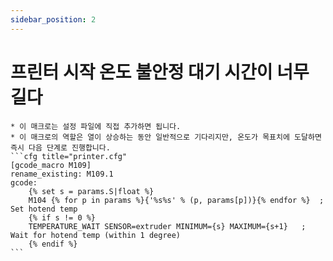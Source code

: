 ```yaml
---
sidebar_position: 2
---
```


# 프린터 시작 온도 불안정 대기 시간이 너무 길다

    * 이 매크로는 설정 파일에 직접 추가하면 됩니다.
    * 이 매크로의 역할은 열이 상승하는 동안 일반적으로 기다리지만, 온도가 목표치에 도달하면 즉시 다음 단계로 진행합니다.
    ```cfg title="printer.cfg"
    [gcode_macro M109]
    rename_existing: M109.1
    gcode:
        {% set s = params.S|float %}
        M104 {% for p in params %}{'%s%s' % (p, params[p])}{% endfor %}  ; Set hotend temp
        {% if s != 0 %}
        TEMPERATURE_WAIT SENSOR=extruder MINIMUM={s} MAXIMUM={s+1}   ; Wait for hotend temp (within 1 degree)
        {% endif %}	
    ```
